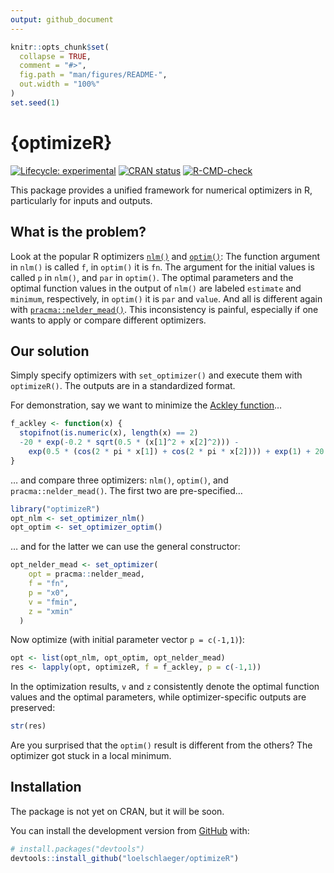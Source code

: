 ```yaml
---
output: github_document
---
```


<!-- README.md is generated from README.Rmd. Please edit that file -->

```r
knitr::opts_chunk$set(
  collapse = TRUE,
  comment = "#>",
  fig.path = "man/figures/README-",
  out.width = "100%"
)
set.seed(1)
```

# {optimizeR}

<!-- badges: start -->
[![Lifecycle: experimental](https://img.shields.io/badge/lifecycle-experimental-orange.svg)](https://lifecycle.r-lib.org/articles/stages.html#experimental)
[![CRAN status](https://www.r-pkg.org/badges/version/optimizeR)](https://CRAN.R-project.org/package=optimizeR)
[![R-CMD-check](https://github.com/loelschlaeger/optimizeR/workflows/R-CMD-check/badge.svg)](https://github.com/loelschlaeger/optimizeR/actions)
<!-- badges: end -->

This package provides a unified framework for numerical optimizers in R, particularly for inputs and outputs. 

## What is the problem? 

Look at the popular R optimizers [`nlm()`](https://stat.ethz.ch/R-manual/R-devel/library/stats/html/nlm.html) and [`optim()`](https://stat.ethz.ch/R-manual/R-devel/library/stats/html/optim.html): The function argument in `nlm()` is called `f`, in `optim()` it is `fn`. The argument for the initial values is called `p` in `nlm()`, and `par` in `optim()`. The optimal parameters and the optimal function values in the output of `nlm()` are labeled `estimate` and `minimum`, respectively, in `optim()` it is `par` and `value`. And all is different again with [`pracma::nelder_mead()`](https://CRAN.R-project.org/package=pracma). This inconsistency is painful, especially if one wants to apply or compare different optimizers. 

## Our solution

Simply specify optimizers with `set_optimizer()` and execute them with `optimizeR()`. The outputs are in a standardized format.

For demonstration, say we want to minimize the [Ackley function](https://en.wikipedia.org/wiki/Ackley_function)...

``` r
f_ackley <- function(x) {
  stopifnot(is.numeric(x), length(x) == 2)
  -20 * exp(-0.2 * sqrt(0.5 * (x[1]^2 + x[2]^2))) -
    exp(0.5 * (cos(2 * pi * x[1]) + cos(2 * pi * x[2]))) + exp(1) + 20
}
```

... and compare three optimizers: `nlm()`, `optim()`, and `pracma::nelder_mead()`. The first two are pre-specified...

```r
library("optimizeR")
opt_nlm <- set_optimizer_nlm()
opt_optim <- set_optimizer_optim()
```

... and for the latter we can use the general constructor:

```r
opt_nelder_mead <- set_optimizer(
    opt = pracma::nelder_mead,
    f = "fn",
    p = "x0",
    v = "fmin",
    z = "xmin"
  )
```

Now optimize (with initial parameter vector `p = c(-1,1)`):

```r
opt <- list(opt_nlm, opt_optim, opt_nelder_mead)
res <- lapply(opt, optimizeR, f = f_ackley, p = c(-1,1))
```

In the optimization results, `v` and `z` consistently denote the optimal function values and the optimal parameters, while optimizer-specific outputs are preserved:

```r
str(res)
```

Are you surprised that the `optim()` result is different from the others? The optimizer got stuck in a local minimum. 

## Installation

The package is not yet on CRAN, but it will be soon. 

You can install the development version from [GitHub](https://github.com/) with:

``` r
# install.packages("devtools")
devtools::install_github("loelschlaeger/optimizeR")
```

